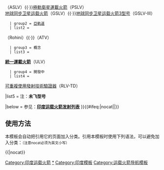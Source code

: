 {{Navbox
|name = 印度運載火箭
|title = {{flagicon|India}} 印度[[運載火箭]]
|image = [[File:GSLV.svg|40px|地球同步轨道卫星运载火箭|alt=地球同步轨道卫星运载火箭构型|link=地球同步運載火箭]]
|liststyle = padding:0.25em 0; line-height:1.4em;
|state = {{{state|<includeonly>autocollapse</includeonly><noinclude>uncollapsed</noinclude>}}}

   | group1 = [[軌道]]
   | list1 =
{{Colortext|[[衛星運載火箭]]|border=black}}（SLV）{{·}}{{Colortext|[[加強衛星運載火箭]]|border=black}}（ASLV）{{·}}[[極軌衛星運載火箭]]（PSLV）<br />[[地球同步卫星运载火箭]]（GSLV）{{·}}[[地球同步卫星运载火箭3型号]]（GSLV-III）

   | group2 = [[次軌道太空飛行|亞軌道]]
   | list2 =
{{Colortext|{{link-en|羅希尼運載火箭|Rohini (rocket family)}}|border=black}}（Rohini）{{·}}'''{{link-en|先進技術試驗器|Advanced Technology Vehicle}}'''（ATV）

   | group3 = 概念
   | list3 =
'''[[統一運載火箭]]'''（ULV）
   
   | group4 = 開發中
   | list4 = 
[[可重複使用發射技術驗證器]]（RLV-TD）

|list5  = 注：'''未飞型号'''&nbsp;&nbsp;&nbsp;{{Colortext|退役型号|border=black}}

|below  = 参见：'''[[印度运载火箭发射列表]]'''
}}<includeonly>{{#ifeq:{{{1}}}|nocat||[[Category:印度运载火箭]]}}</includeonly><noinclude>

== 使用方法 ==
本模板会自动把引用它的页面加入分类。引用本模板时使用下列语法，可以避免加入分类：<small>（注意nocat必须为英文小写）</small>
 
<nowiki>{{</nowiki>{{PAGENAME}}<nowiki>|nocat}}</nowiki>

[[Category:印度运载火箭|*]]
[[Category:印度模板]]
[[Category:运载火箭导航模板]]
</noinclude>